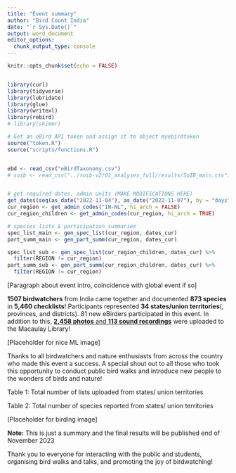 ```yaml
---
title: "Event summary"
author: "Bird Count India"
date: "`r Sys.Date()`"
output: word_document
editor_options: 
  chunk_output_type: console
---
```


```r

knitr::opts_chunk$set(echo = FALSE)


library(curl)
library(tidyverse)
library(lubridate)
library(glue)
library(writexl)
library(rebird)
# library(skimmr)

# Get an eBird API token and assign it to object myebirdtoken
source("token.R")
source("scripts/functions.R")


ebd <- read_csv("eBirdTaxonomy.csv")
# soib <- read_csv("../soib-v2/01_analyses_full/results/SoIB_main.csv")


# get required dates, admin units (MAKE MODIFICATIONS HERE)
get_dates(seq(as_date("2022-11-04"), as_date("2022-11-07"), by = "days"))
cur_region <- get_admin_codes("IN-NL", hi_arch = FALSE)
cur_region_children <- get_admin_codes(cur_region, hi_arch = TRUE)

```

```r

# species lists & participation summaries
spec_list_main <- gen_spec_list(cur_region, dates_cur)
part_summ_main <- gen_part_summ(cur_region, dates_cur)

spec_list_sub <- gen_spec_list(cur_region_children, dates_cur) %>% 
  filter(REGION != cur_region)
part_summ_sub <- gen_part_summ(cur_region_children, dates_cur) %>% 
  filter(REGION != cur_region)

```

[Paragraph about event intro, coincidence with global event if so]

**1507 birdwatchers** from India came together and documented **873 species** in **5,460 checklists**! Participants represented **34 states/union territories**(, provinces, and districts). 81 new eBirders participated in this event. In addition to this, [**2,458 photos** and **113 sound recordings**](https://media.ebird.org/catalog?mediaType=photo&sort=rating_rank_desc&obsDtFrom=2023-10-14&obsDtTo=2023-10-14&regionCode=IN) were uploaded to the Macaulay Library!

[Placeholder for nice ML image]

Thanks to all birdwatchers and nature enthusiasts from across the country who made this event a success. A special shout out to all those who took this opportunity to conduct public bird walks and introduce new people to the wonders of birds and nature!

Table 1: Total number of lists uploaded from states/ union territories

Table 2: Total number of species reported from states/ union territories

[Placeholder for birding image]

**Note:** This is just a summary and the final results will be published end of November 2023

Thank you to everyone for interacting with the public and students, organising bird walks and talks, and promoting the joy of birdwatching!
